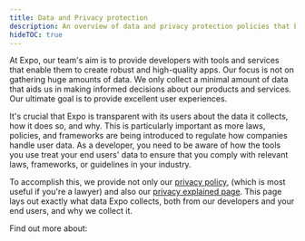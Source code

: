 ```yaml
---
title: Data and Privacy protection
description: An overview of data and privacy protection policies that Expo offers.
hideTOC: true
---
```



At Expo, our team's aim is to provide developers with tools and services that enable them to create robust and high-quality apps. Our focus is not on gathering huge amounts of data. We only collect a minimal amount of data that aids us in making informed decisions about our products and services. Our ultimate goal is to provide excellent user experiences.

It's crucial that Expo is transparent with its users about the data it collects, how it does so, and why. This is particularly important as more laws, policies, and frameworks are being introduced to regulate how companies handle user data. As a developer, you need to be aware of how the tools you use treat your end users' data to ensure that you comply with relevant laws, frameworks, or guidelines in your industry.

To accomplish this, we provide not only our [privacy policy](https://expo.dev/privacy), (which is most useful if you're a lawyer) and also our [privacy explained page](https://expo.dev/privacy-explained). This page lays out exactly what data Expo collects, both from our developers and your end users, and why we collect it.

Find out more about:

<BoxLink title="GDPR compliance and Expo" href="/regulatory-compliance/gdpr/" />

<BoxLink title="HIPAA compliance and Expo" href="/regulatory-compliance/hipaa/" />

<BoxLink title="Privacy Shield and Expo" href="/regulatory-compliance/privacy-shield/" />
